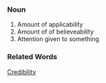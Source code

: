 ===Noun===
# Amount of applicability
# Amount of of believeability
# Attention given to something
===Related Words===
[[Credibility]]